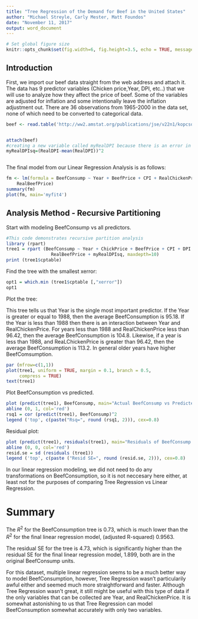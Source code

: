 ```yaml
---
title: "Tree Regression of the Demand for Beef in the United States"
author: "Michael Streyle, Carly Mester, Matt Foundos"
date: "November 11, 2017"
output: word_document
---
```

  
```r
# Set global figure size
knitr::opts_chunk$set(fig.width=6, fig.height=3.5, echo = TRUE, message=FALSE) 
```
## Introduction

First, we import our beef data straight from the web address and attach it. The data has 9 predictor variables (Chicken price,Year, DPI, etc..) that we will use to analyze how they affect the price of beef. Some of the variables are adjusted for inflation and some intentionally leave the inflation adjustment out. There are 36 observations from 1965-2000 in the data set, none of which need to be converted to categorical data.


```r

beef <- read.table('http://ww2.amstat.org/publications/jse/v22n1/kopcso/BeefDemand.txt', header = TRUE)


attach(beef)
#creating a new variable called myRealDPI because there is an error in X.RDPI.Mean..sq
myRealDPIsq=(RealDPI-mean(RealDPI))^2



```

The final model from our Linear Regression Analysis is as follows:

```r

fm <- lm(formula = BeefConsump ~ Year + BeefPrice + CPI + RealChickenPrice + 
    RealBeefPrice)
summary(fm)
plot(fm, main='myfit4')


```

## Analysis Method - Recursive Partitioning

Start with modeling BeefConsump vs all predictors.

```r

#This code demonstrates recursive partition analysis
library (rpart)
tree1 = rpart (BeefConsump ~ Year + ChickPrice + BeefPrice + CPI + DPI + RealChickenPrice +
                 RealBeefPrice + myRealDPIsq, maxdepth=10)
print (tree1$cptable)


```


Find the tree with the smallest xerror:

```r
opt1 = which.min (tree1$cptable [,"xerror"])
opt1
```

Plot the tree:

This tree tells us that Year is the single most important predictor. If the Year is greater or equal to 1988, then the average BeefConsumption is 95.18. If the Year is less than 1988 then there is an interaction between Year and RealChickenPrice. For years less than 1988 and RealChickenPrice less than 96.42, then the average BeefConsumption is 104.8. Likewise, if a year is less than 1988, and ReaLChickenPrice is greater than 96.42, then the average BeefConsumption is 113.2. In general older years have higher BeefComsumption.  

```r
par (mfrow=c(1,1))
plot(tree1, uniform = TRUE, margin = 0.1, branch = 0.5, 
     compress = TRUE)
text(tree1)

```
Plot BeefConsumption vs predicted.

```r

plot (predict(tree1), BeefConsump, main="Actual BeefConsump vs Predicted")
abline (0, 1, col='red')
rsq1 = cor (predict(tree1), BeefConsump)^2
legend ('top', c(paste("Rsq=", round (rsq1, 2))), cex=0.8)

```

Residual plot:
```r
plot (predict(tree1), residuals(tree1), main="Residuals of BeefConsump vs Predicted")
abline (0, 0, col='red')
resid.se = sd (residuals (tree1))
legend ('top', c(paste ("Resid SE=", round (resid.se, 2))), cex=0.8)

```

In our linear regression modeling, we did not need to do any transformations on BeefConsumption, so it is not neccesary here either, at least not for the purposes of comparing Tree Regression vs Linear Regression. 



# Summary

The $R^2$ for the BeefConsumption tree is 0.73, which is much lower than the $R^2$ for the final linear regression model, (adjusted R-squared) 0.9563.  

The residual SE for the tree is 4.73, which is significantly higher than the residual SE for the final linear regression model, 1.899, both are in the original BeefConsump units. 

For this dataset, multiple linear regression seems to be a much better way to model BeefConsumption, however, Tree Regression wasn't particularily awful either and seemed much more straightforward and faster. Although Tree Regression wasn't great, it still might be useful with this type of data if the only variables that can be collected are Year, and RealChickenPrice. It is somewhat astonishing to us that Tree Regression can model BeefConsumption somewhat accurately with only two variables. 